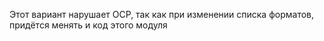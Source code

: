 Этот вариант нарушает OCP, так как при изменении списка форматов, придётся менять и код этого модуля
